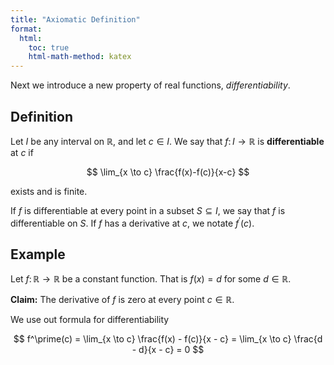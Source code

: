 ```yaml
---
title: "Axiomatic Definition"
format:
  html:
    toc: true
    html-math-method: katex
---
```


Next we introduce a new property of real functions, _differentiability_.

::: {.callout-note icon="false"}
## Definition

Let $I$ be any interval on $\mathbb{R}$, and let $c \in I$. We say that $f \colon I \to \mathbb{R}$ is [**differentiable**]{.definition} at $c$ if 

$$
\lim_{x \to c} \frac{f(x)-f(c)}{x-c}
$$ 

exists and is finite.

:::

If $f$ is differentiable at every point in a subset $S \subseteq I$, we say that $f$ is differentiable on $S$. If $f$ has a derivative at $c$, we notate $f^\prime(c)$.

::: {.callout-warning icon="false"}
## Example

Let $f \colon \mathbb{R} \to \mathbb{R}$ be a constant function. That is $f(x) = d$ for some $d \in \mathbb{R}$.

**Claim:** The derivative of $f$ is zero at every point $c \in \mathbb{R}$.

We use out formula for differentiability

$$
f^\prime(c) = \lim_{x \to c} \frac{f(x) - f(c)}{x - c} = \lim_{x \to c} \frac{d - d}{x - c} = 0
$$

:::
